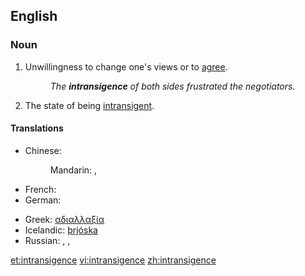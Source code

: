 ==English==

===Noun===
{{en-noun}}

# Unwillingness to change one's views or to [[agree]].
#: ''The '''intransigence''' of both sides frustrated the negotiators.''
# The state of being [[intransigent]].

====Translations====
{{trans-top|intransigence}}
* Chinese:
*: Mandarin: {{t|zh|不妥協|sc=Hani}},  {{t|zh|不妥协|tr=bùtuǒxié|sc=Hani}}
* French: {{t|fr|intransigeance|f}}
* German: {{t|de|Unnachgiebigkeit|f}}
{{trans-mid}}
* Greek: [[αδιαλλαξία]] {{f}}
* Icelandic: [[þrjóska]] {{f}}
* Russian: {{t|ru|непримиримость|f|tr=neprimirímost'|sc=Cyrl}},  {{t|ru|непреклонность|f|tr=nepreklónnost'|sc=Cyrl}},  {{t|ru|бескомпромиссность|tr=beskompromíssnost'|sc=Cyrl}}
{{trans-bottom}}

[[et:intransigence]]
[[vi:intransigence]]
[[zh:intransigence]]